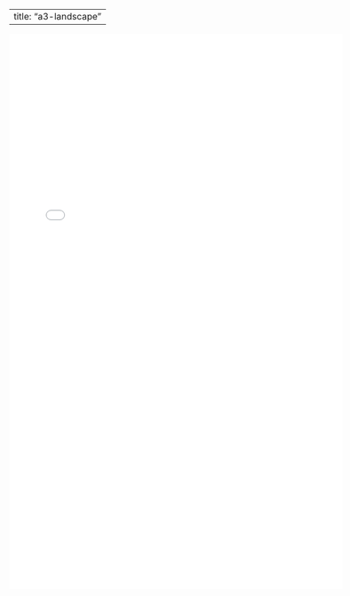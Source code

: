 
---
title: "a3-landscape"
---

```{=html}
<embed src="a3-landscape/document.pdf" width="600px" height="1000px"/>
```
